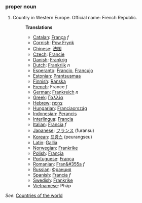 ===proper noun===

# Country in Western Europe. Official name: French Republic.
#:'''Translations'''
#:*[[Catalan]]: [[França]] ''f''
#:*[[Cornish]]: [[Pow Frynk]]
#:*[[Chinese]]: [[法国]]
#:*[[Czech]]: [[Francie]]
#:*[[Danish]]: [[Frankrig]]
#:*[[Dutch]]: [[Frankrijk]] ''n''
#:*[[Esperanto]]: [[Francio]], [[Francujo]]
#:*[[Estonian]]: [[Prantsusmaa]]
#:*[[Finnish]]: [[Ranska]]
#:*[[French]]: France ''f''
#:*[[German]]: [[Frankreich]] ''n''
#:*[[Greek]]: [[Γαλλία]]
#:*[[Hebrew]]: [[צרפת]]
#:*[[Hungarian]]: [[Franciaország]]
#:*[[Indonesian]]: [[Perancis]]
#:*[[Interlingua]]: [[Francia]]
#:*[[Italian]]: [[Francia]] ''f''
#:*[[Japanese]]: [[フランス]] (furansu)
#:*[[Korean]]: [[프랑스]] (peurangseu)
#:*[[Latin]]: [[Gallia]]
#:*[[Norwegian]]: [[Frankrike]]
#:*[[Polish]]: [[Francja]]
#:*[[Portuguese]]: [[França]]
#:*[[Romanian]]: [[Fran&#355a]] ''f''
#:*[[Russian]]: [[Франция]]
#:*[[Spanish]]: [[Francia]] ''f''
#:*[[Swedish]]: [[Frankrike]]
#:*[[Vietnamese]]: Pháp

''See'': [[Countries of the world]]
